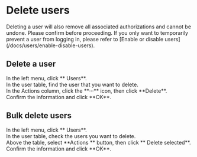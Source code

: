 # Delete users

<Alert type="warning">
Deleting a user will also remove all associated authorizations and cannot be undone. Please confirm before proceeding.
</Alert>

<Alert>
If you only want to temporarily prevent a user from logging in, please refer to [Enable or disable users](/docs/users/enable-disable-users).
</Alert>

## Delete a user

<Steps>

<div>
<Nav name="console" />
</div>

<div>
In the left menu, click **<Icon name="UserO" /> Users**.
</div>

<div>
In the user table, find the user that you want to delete.
</div>

<div>
In the Actions column, click the **···** icon, then click **Delete**.
</div>

<div>
Confirm the information and click **OK**.
</div>

</Steps>


## Bulk delete users

<Steps>

<div>
<Nav name="console" />
</div>

<div>
In the left menu, click **<Icon name="UserO" /> Users**.
</div>

<div>
In the user table, check the users you want to delete.
</div>

<div>
Above the table, select **Actions <Icon name="chevron-down" />** button, then click **<Icon name="Trash2" /> Delete selected**.
</div>

<div>
Confirm the information and click **OK**.
</div>

</Steps>
